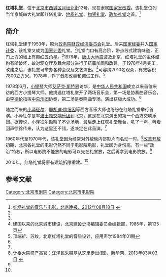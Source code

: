 {{Coord|39.918077|116.340767|type:landmark_region:CN-11_source:GoogleMaps|display=title}}
'''红塔礼堂'''，位于[[北京市|北京市]][[西城区|西城区]][[月坛北街|月坛北街]]12号，现在隶属[[国家发改委|国家发改委]]。该礼堂位列当年京城四大礼堂即红塔礼堂、[[地质礼堂|地质礼堂]]、[[物资礼堂|物资礼堂]]、[[全国政协礼堂|政协礼堂]]之首。<ref name=bjwb>[http://bjwb.bjd.com.cn/html/2012-08/18/content_127239.htm 红塔礼堂的音乐与电影，北京晚报，2012年08月18日] {{webarchive|url=https://web.archive.org/web/20140109183053/http://bjwb.bjd.com.cn/html/2012-08/18/content_127239.htm |date=2014年1月9日 }}</ref>

==简介==
红塔礼堂建于1953年，原为[[政务院财政经济委员会|政务院财政经济委员会]]礼堂。后来[[中华人民共和国国家经济委员会|国家经委]]并入[[国家计委|国家计委]]，该礼堂又成为[[国家计委|国家计委]]礼堂。<ref name=jg/>礼堂门口有高台阶，带点苏式建筑味道，正门上方的墙上有颗红五角星。<ref name=bjwb/>1976年，[[唐山大地震|唐山大地震]]波及北京，红塔礼堂的主体结构有所破坏，故对观众厅及舞台部分进行了抗震加固和改建，于1978年4月完工。改建之后，该礼堂可举办各种会议及文艺演出。<ref name=jg>建国以来的北京城市建设，北京建设史书编辑委员会编辑部，1985年，第135页</ref>可容纳2010名观众，有效容积7800立方米。1978年，作了音质改善和调试工作。<ref>顶端祈、苏纹，北京红塔礼堂的音质设计，应用声学1984年01期</ref>

1978年6月，[[小提琴|小提琴]]大师[[艾萨克·斯特恩|艾萨克·斯特恩]]访华，是[[中华人民共和国|中华人民共和国]]成立以来首位来访的西方小提琴大师。他挑选红塔礼堂开了两场音乐会，第一场是协奏曲音乐会，由[[李德伦|李德伦]]指挥[[中央乐团|中央乐团]]协奏，第二场是奏鸣曲专场。演出获极大成功。<ref name=bjwb/>

随之而来的[[小泽征尔|小泽征尔]]、[[耶胡迪·梅纽因|耶胡迪·梅纽因]]等西方音乐大师也纷纷在红塔礼堂举行首演。小泽征尔是率[[波士顿交响乐团|波士顿交响乐团]]到北京，这是在北京演出的第一个西方交响乐团。据传说，小泽征尔勘察了不少场地，最后走上红塔礼堂舞台，吼了一声，听着回声徐徐传来，认为这里还不错，遂决定在此首演。<ref name=bjwb/>

1960年代至1970年代，该礼堂因为经常对外放映内部影片而名动一时。<ref>[http://news.xinhuanet.com/politics/2013-03/03/c_114864116.htm 计委大院盛产高官：江泽民朱镕基从这里走出(图)，新华网，2013年03月03日] {{webarchive|url=https://web.archive.org/web/20140112204402/http://news.xinhuanet.com/politics/2013-03/03/c_114864116.htm |date=2014年1月12日 }}</ref>[[改革开放|改革开放]]初期，北京各礼堂的电影仍然不同于电影院电影，礼堂因为身份高，有一些“政治”特权，所以电影院不能放的电影可以先在礼堂放，之后再拿到电影院放。<ref name=bjwb/>

2010年，红塔礼堂将原有建筑拆除重建。<ref name=bjwb/>

==参考文献==
{{reflist}}

[[Category:北京市剧院|Category:北京市剧院]]
[[Category:北京市电影院|Category:北京市电影院]]